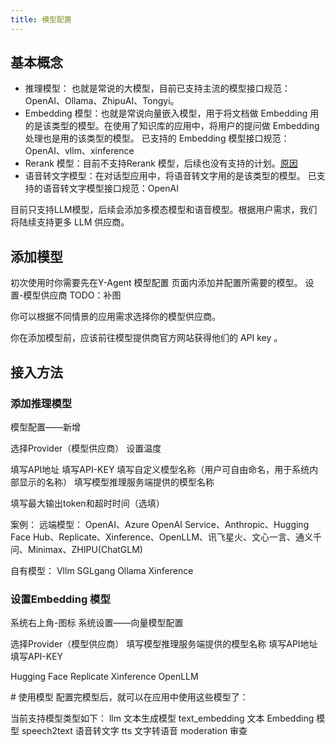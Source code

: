 ```yaml
---
title: 模型配置
---
```


## 基本概念

* 推理模型： 也就是常说的大模型，目前已支持主流的模型接口规范：OpenAI、Ollama、ZhipuAI、Tongyi。
* Embedding 模型：也就是常说向量嵌入模型，用于将文档做 Embedding 用的是该类型的模型。在使用了知识库的应用中，将用户的提问做 Embedding 处理也是用的该类型的模型。
已支持的 Embedding 模型接口规范：OpenAI、vllm、xinference
* Rerank 模型：目前不支持Rerank 模型，后续也没有支持的计划。[原因](/docs/y-agent/faq#faq-rerank)
* 语音转文字模型：在对话型应用中，将语音转文字用的是该类型的模型。
已支持的语音转文字模型接口规范：OpenAI

目前只支持LLM模型，后续会添加多模态模型和语音模型。根据用户需求，我们将陆续支持更多 LLM 供应商。

## 添加模型
初次使用时你需要先在Y-Agent 模型配置 页面内添加并配置所需要的模型。
设置-模型供应商
TODO：补图

你可以根据不同情景的应用需求选择你的模型供应商。

你在添加模型前，应该前往模型提供商官方网站获得他们的 API key 。
​



## 接入方法
### 添加推理模型
模型配置——新增

选择Provider（模型供应商）
设置温度

填写API地址
填写API-KEY
填写自定义模型名称（用户可自由命名，用于系统内部显示的名称）
填写模型推理服务端提供的模型名称

填写最大输出token和超时时间（选填）

案例：
远端模型：
OpenAI、Azure OpenAI Service、Anthropic、Hugging Face Hub、Replicate、Xinference、OpenLLM、讯飞星火、文心一言、通义千问、Minimax、ZHIPU(ChatGLM)

自有模型：
Vllm
SGLgang
Ollama
Xinference

### 设置Embedding 模型
系统右上角-图标 系统设置——向量模型配置 

选择Provider（模型供应商）
填写模型推理服务端提供的模型名称
填写API地址
填写API-KEY



Hugging Face
Replicate
Xinference
OpenLLM

​# 使用模型
配置完模型后，就可以在应用中使用这些模型了：


当前支持模型类型如下：
llm 文本生成模型
text_embedding 文本 Embedding 模型
speech2text 语音转文字
tts 文字转语音
moderation 审查

